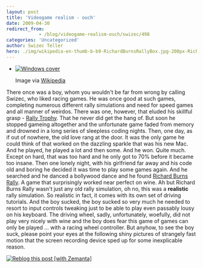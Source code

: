 ```yaml
---
layout: post
title: 'Videogame realism - ouch'
date: 2009-04-30
redirect_from: 
            - /blog/videogame-realism-ouch/swizec/498
categories: 'Uncategorized'
author: Swizec Teller
hero: ./img/wikipedia-en-thumb-b-b9-RichardBurnsRallyBox.jpg-200px-RichardBurnsRallyBox.jpg
---
```

- [![Windows cover](./img/wikipedia-en-thumb-b-b9-RichardBurnsRallyBox.jpg-200px-RichardBurnsRallyBox.jpg "Windows cover")](http://en.wikipedia.org/wiki/Image:RichardBurnsRallyBox.jpg)

  Image via [Wikipedia](http://en.wikipedia.org/wiki/Image:RichardBurnsRallyBox.jpg)

There once was a boy, whom you wouldn't be far from wrong by calling Swizec, who liked racing games. He was once good at such games, completing numerous different rally simulations and need for speed games and all manner of weirdos. There was one, however, that eluded his skillful grasp - [Rally Trophy](http://en.wikipedia.org/wiki/Rally_Trophy "Rally Trophy"). That he never did get the hang of. But soon he stopped gameing altogether and the unfortunate game faded from memory and drowned in a long series of sleepless coding nights. Then, one day, as if out of nowhere, the old love rang at the door. It was the only game he could think of that worked on the dazzling sparkle that was his new Mac. And he played, he played a lot and then some. And he won. Quite much. Except on hard, that was too hard and he only got to 70% before it became too insane. Then one lonely night, with his girlfriend far away and his code old and boring he decided it was time to play some games again. And he searched and he danced a bollywood dance and he found [Richard Burns Rally](http://en.wikipedia.org/wiki/Richard_Burns_Rally "Richard Burns Rally"). A game that surprisingly worked near perfect on wine. Ah but Richard Burns Rally wasn't just any old rally simulation, oh no, this was a **realistic** rally simulation. So realistic in fact, it comes with its own set of driving tutorials. And the boy sucked, the boy sucked so very much he needed to resort to input controls tweaking just to be able to play even passably lousy on his keyboard. The driving wheel, sadly, unfortunately, woefully, did not play very nicely with wine and the boy does fear this game of games can only be played ... with a racing wheel controller. But anyhow, to see the boy suck, please point your eyes at the following shiny pictures of strangely fast motion that the screen recording device sped up for some inexplicable reason.  

[![Reblog this post \[with Zemanta\]](http://img.zemanta.com/reblog_e.png?x-id=4891a14b-f14f-4475-90b0-6eedb8f0c524)](http://reblog.zemanta.com/zemified/4891a14b-f14f-4475-90b0-6eedb8f0c524/ "Reblog this post \[with Zemanta]")